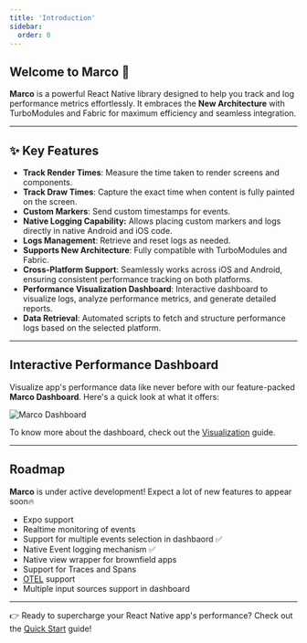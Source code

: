 ```yaml
---
title: 'Introduction'
sidebar:
  order: 0
---
```


## Welcome to **Marco** 🚀

**Marco** is a powerful React Native library designed to help you track and log performance metrics effortlessly. It embraces the **New Architecture** with TurboModules and Fabric for maximum efficiency and seamless integration.

---

## ✨ Key Features

- **Track Render Times**: Measure the time taken to render screens and components.
- **Track Draw Times**: Capture the exact time when content is fully painted on the screen.
- **Custom Markers**: Send custom timestamps for events.
- **Native Logging Capability:** Allows placing custom markers and logs directly in native Android and iOS code.
- **Logs Management**: Retrieve and reset logs as needed.
- **Supports New Architecture**: Fully compatible with TurboModules and Fabric.
- **Cross-Platform Support**: Seamlessly works across iOS and Android, ensuring consistent performance tracking on both platforms.
- **Performance Visualization Dashboard**: Interactive dashboard to visualize logs, analyze performance metrics, and generate detailed reports.
- **Data Retrieval**: Automated scripts to fetch and structure performance logs based on the selected platform.

---

## Interactive Performance Dashboard

Visualize app's performance data like never before with our feature-packed **Marco Dashboard**. Here's a quick look at what it offers:

![Marco Dashboard](../../../assets/dashboard.gif)

To know more about the dashboard, check out the [Visualization](../../api/cli/visualization) guide.

---

## Roadmap

**Marco** is under active development! Expect a lot of new features to appear soon🔥

- Expo support
- Realtime monitoring of events
- Support for multiple events selection in dashbaord ✅
- Native Event logging mechanism ✅
- Native view wrapper for brownfield apps
- Support for Traces and Spans 
- [OTEL](https://opentelemetry.io/) support
- Multiple input sources support in dashboard

---

👉 Ready to supercharge your React Native app's performance? Check out the [Quick Start](../quick-start) guide!
